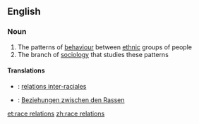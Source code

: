 {{wikipedia}}
==English==

===Noun===
{{en-noun|sg=[[race]] [[relations]]|-}}

# The patterns of [[behaviour]] between [[ethnic]] groups of people
# The branch of [[sociology]] that studies these patterns

====Translations====
{{trans-top|the patterns of behaviour between ethnic groups of people}}
{{trans-mid}}
{{trans-bottom}}

{{trans-top|the branch of sociology that studies these patterns}}
{{trans-mid}}
{{trans-bottom}}

{{checktrans-top}}
* {{ttbc|fr}}: [[relations inter-raciales]] {{f|p}}
{{trans-mid}}
* {{ttbc|de}}: [[Beziehungen zwischen den Rassen]] {{f|p}}
{{trans-bottom}}

[[et:race relations]]
[[zh:race relations]]